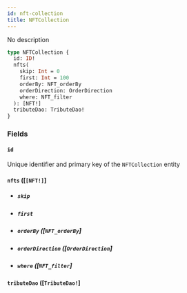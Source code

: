```yaml
---
id: nft-collection
title: NFTCollection
---
```


No description

```graphql
type NFTCollection {
  id: ID!
  nfts(
    skip: Int = 0
    first: Int = 100
    orderBy: NFT_orderBy
    orderDirection: OrderDirection
    where: NFT_filter
  ): [NFT!]
  tributeDao: TributeDao!
}
```

### Fields

#### `id` 

Unique identifier and primary key of the `NFTCollection` entity

#### `nfts` ([`[NFT!]`]

- ##### `skip` 

- ##### `first` 

- ##### `orderBy` ([`NFT_orderBy`]

- ##### `orderDirection` ([`OrderDirection`]

- ##### `where` ([`NFT_filter`]

#### `tributeDao` ([`TributeDao!`]
